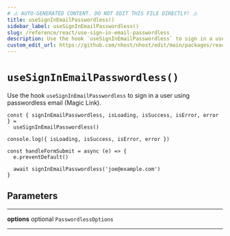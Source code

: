```yaml
---
# ⚠️ AUTO-GENERATED CONTENT. DO NOT EDIT THIS FILE DIRECTLY! ⚠️
title: useSignInEmailPasswordless()
sidebar_label: useSignInEmailPasswordless()
slug: /reference/react/use-sign-in-email-passwordless
description: Use the hook `useSignInEmailPasswordless` to sign in a user using passwordless email (Magic Link).
custom_edit_url: https://github.com/nhost/nhost/edit/main/packages/react/src/useSignInEmailPasswordless.ts#L43
---
```


# `useSignInEmailPasswordless()`

Use the hook `useSignInEmailPasswordless` to sign in a user using passwordless email (Magic Link).

```tsx
const { signInEmailPasswordless, isLoading, isSuccess, isError, error } =
  useSignInEmailPasswordless()

console.log({ isLoading, isSuccess, isError, error })

const handleFormSubmit = async (e) => {
  e.preventDefault()

  await signInEmailPasswordless('joe@example.com')
}
```

## Parameters

---

**<span className="parameter-name">options</span>** <span className="optional-status">optional</span> `PasswordlessOptions`

---
